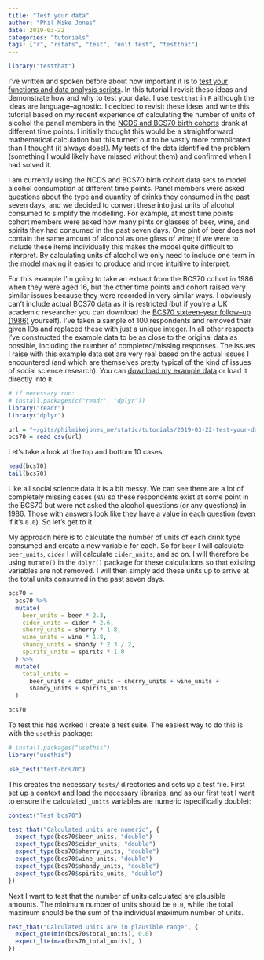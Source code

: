 ```yaml
---
title: "Test your data"
author: "Phil Mike Jones"
date: 2019-03-22
categories: "tutorials"
tags: ["r", "rstats", "test", "unit test", "testthat"]
---
```


```r
library("testthat")
```

I've written and spoken before about how important it is to [test your functions and data analysis scripts](blog/unit-testing-in-r/).
In this tutorial I revisit these ideas and demonstrate how and why to test your data.
I use `testthat` in `R` although the ideas are language--agnostic.
I decided to revisit these ideas and write this tutorial based on my recent experience of calculating the number of units of alcohol the panel members in the [NCDS and BCS70 birth cohorts](https://cls.ucl.ac.uk/cls-studies/) drank at different time points.
I initially thought this would be a straightforward mathematical calculation but this turned out to be vastly more complicated than I thought (it always does!).
My tests of the data identified the problem (something I would likely have missed without them) and confirmed when I had solved it.

<!--more-->

I am currently using the NCDS and BCS70 birth cohort data sets to model alcohol consumption at different time points.
Panel members were asked questions about the type and quantity of drinks they consumed in the past seven days, and we decided to convert these into just units of alcohol consumed to simplify the modelling.
For example, at most time points cohort members were asked how many pints or glasses of beer, wine, and spirits they had consumed in the past seven days.
One pint of beer does not contain the same amount of alcohol as one glass of wine; if we were to include these items individually this makes the model quite difficult to interpret.
By calculating units of alcohol we only need to include one term in the model making it easier to produce and more intuitive to interpret.

For this example I'm going to take an extract from the BCS70 cohort in 1986 when they were aged 16, but the other time points and cohort raised very similar issues because they were recorded in very similar ways.
I obviously can't include actual BCS70 data as it is restricted (but if you're a UK academic researcher you can download the [BCS70 sixteen--year follow--up (1986)](https://beta.ukdataservice.ac.uk/datacatalogue/studies/study?id=3535) yourself).
I've taken a sample of 100 respondents and removed their given IDs and replaced these with just a unique integer.
In all other respects I've constructed the example data to be as close to the original data as possible, including the number of completed/missing responses.
The issues I raise with this example data set are very real based on the actual issues I encountered (and which are themselves pretty typical of the kind of issues of social science research).
You can [download my example data](https://philmikejones.me/tutorials/2019-03-22-test-your-data/bcs70.csv) or load it directly into `R`.

```r
# if necessary run:
# install.packages(c("readr", "dplyr"))
library("readr")
library("dplyr")

url = "~/gits/philmikejones_me/static/tutorials/2019-03-22-test-your-data/bcs70.csv"
bcs70 = read_csv(url)
```

Let's take a look at the top and bottom 10 cases:

```r
head(bcs70)
tail(bcs70)
```

Like all social science data it is a bit messy.
We can see there are a lot of completely missing cases (`NA`) so these respondents exist at some point in the BCS70 but were not asked the alcohol questions (or any questions) in 1986.
Those with answers look like they have a value in each question (even if it's `0.0`).
So let's get to it.

My approach here is to calculate the number of units of each drink type consumed and create a new variable for each.
So for `beer` I will calculate `beer_units`, `cider` I will calculate `cider_units`, and so on.
I will therefore be using `mutate()` in the `dplyr()` package for these calculations so that existing variables are not removed.
I will then simply add these units up to arrive at the total units consumed in the past seven days.

```r
bcs70 =
  bcs70 %>%
  mutate(
    beer_units = beer * 2.3,
    cider_units = cider * 2.6,
    sherry_units = sherry * 1.8,
    wine_units = wine * 1.8,
    shandy_units = shandy * 2.3 / 2,
    spirits_units = spirits * 1.0
  ) %>%
  mutate(
    total_units =
      beer_units + cider_units + sherry_units + wine_units +
      shandy_units + spirits_units
  )

bcs70
```

To test this has worked I create a test suite.
The easiest way to do this is with the `usethis` package:

```r
# install.packages("usethis")
library("usethis")

use_test("test-bcs70")
```

This creates the necessary `tests/` directories and sets up a test file.
First set up a context and load the necessary libraries, and as our first test I want to ensure the calculated `_units` variables are numeric (specifically double):

```r
context("Test bcs70")

test_that("Calculated units are numeric", {
  expect_type(bcs70$beer_units, "double")
  expect_type(bcs70$cider_units, "double")
  expect_type(bcs70$sherry_units, "double")
  expect_type(bcs70$wine_units, "double")
  expect_type(bcs70$shandy_units, "double")
  expect_type(bcs70$spirits_units, "double")
})
```

Next I want to test that the number of units calculated are plausible amounts.
The minimum number of units should be `0.0`, while the total maximum should be the sum of the individual maximum number of units.

```r
test_that("Calculated units are in plausible range", {
  expect_gte(min(bcs70$total_units), 0.0)
  expect_lte(max(bcs70_total_units), )
})
```

